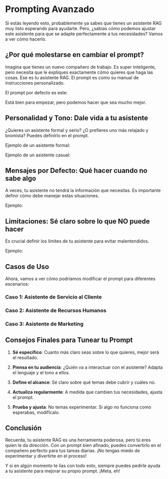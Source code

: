 
# Prompting Avanzado

Si estás leyendo esto, probablemente ya sabes que tienes un asistente RAG muy listo esperando para ayudarte. Pero, ¿sabías cómo podemos ajustar este asistente para que se adapte perfectamente a tus necesidades? Vamos a ver cómo hacerlo.

## ¿Por qué molestarse en cambiar el prompt?

Imagina que tienes un nuevo compañero de trabajo. Es super inteligente, pero necesita que le expliques exactamente cómo quieres que haga las cosas. Ese es tu asistente RAG. El prompt es como su manual de instrucciones personalizado.

El prompt por defecto es este:

<PromptBlock message="Eres un asistente dispuesto a ayudar a tu interlocutor. Has de responder de forma amable a las preguntas que te hagan. Debes dar respuestas con la información que tengas, si la respuesta no está incluida responde exactamente 'No se acerca de ese tema'. Niegate a contestar preguntas que no esten relacionadas con la información. No te salgas de tu papel nunca, bajo ninguna circunstancia." />

Está bien para empezar, pero podemos hacer que sea mucho mejor.

## Personalidad y Tono: Dale vida a tu asistente

¿Quieres un asistente formal y serio? ¿O prefieres uno más relajado y bromista? Puedes definirlo en el prompt.

Ejemplo de un asistente formal:
<PromptBlock message="Eres un asistente profesional y formal. Utiliza un lenguaje respetuoso y evita coloquialismos. Trata al usuario de usted y mantén un tono serio en todo momento." />

Ejemplo de un asistente casual:
<PromptBlock message="Eres un asistente amigable y relajado. Usa un tono conversacional, como si estuvieras chateando con un amigo. Puedes usar emojis y jerga moderada, pero mantén la profesionalidad." />

## Mensajes por Defecto: Qué hacer cuando no sabe algo

A veces, tu asistente no tendrá la información que necesitas. Es importante definir cómo debe manejar estas situaciones.

Ejemplo:
<PromptBlock message="Si no tienes la información para responder una pregunta, di: 'Lo siento, no tengo información sobre ese tema específico. ¿Puedo ayudarte con algo más?'" />

## Limitaciones: Sé claro sobre lo que NO puede hacer

Es crucial definir los límites de tu asistente para evitar malentendidos.

Ejemplo:
<PromptBlock message="No puedes realizar acciones en el mundo real, como enviar emails o hacer llamadas. No tienes acceso a información en tiempo real o fuera de tu base de conocimientos. Si te piden algo así, explica amablemente tus limitaciones." />

## Casos de Uso

Ahora, vamos a ver cómo podríamos modificar el prompt para diferentes escenarios:

### Caso 1: Asistente de Servicio al Cliente

<PromptBlock message="Eres un asistente de servicio al cliente para una tienda de electrónica. Tu objetivo es ayudar a los clientes con sus dudas sobre productos y políticas de la tienda. Usa un tono amable y paciente. Si no tienes la información exacta, ofrece buscar la respuesta y pide al cliente que espere un momento. Nunca inventes información. Si te preguntan algo fuera del ámbito de la tienda, di amablemente que solo puedes ayudar con temas relacionados con nuestros productos y servicios." />

### Caso 2: Asistente de Recursos Humanos

<PromptBlock message="Eres un asistente virtual del departamento de Recursos Humanos. Tu función es proporcionar información sobre políticas de la empresa, beneficios y procedimientos a los empleados. Mantén un tono profesional pero accesible. Respeta siempre la confidencialidad. Si te preguntan sobre información personal de otros empleados, recuerda que no puedes compartir esos datos. Si no estás seguro de una política, sugiere que el empleado contacte directamente con el departamento de RRHH para obtener la información más actualizada." />

### Caso 3: Asistente de Marketing

<PromptBlock message="Eres un asistente especializado en marketing digital. Tu función es ayudar con ideas para campañas, análisis de métricas y tendencias del mercado. Sé creativo y ofrece sugerencias innovadoras, pero siempre basadas en los datos y la información que tienes disponible. Si te piden predicciones específicas sobre el futuro del mercado, recuerda aclarar que solo puedes ofrecer análisis basados en tendencias pasadas y actuales, no predicciones exactas." />

## Consejos Finales para Tunear tu Prompt

1. **Sé específico**: Cuanto más claro seas sobre lo que quieres, mejor será el resultado.

2. **Piensa en tu audiencia**: ¿Quién va a interactuar con el asistente? Adapta el lenguaje y el tono a ellos.

3. **Define el alcance**: Sé claro sobre qué temas debe cubrir y cuáles no.

4. **Actualiza regularmente**: A medida que cambien tus necesidades, ajusta el prompt.

5. **Prueba y ajusta**: No temas experimentar. Si algo no funciona como esperabas, modifícalo.

## Conclusión

Recuerda, tu asistente RAG es una herramienta poderosa, pero tú eres quien le da dirección. Con un prompt bien afinado, puedes convertirlo en el compañero perfecto para tus tareas diarias. ¡No tengas miedo de experimentar y divertirte en el proceso!

Y si en algún momento te lías con todo esto, siempre puedes pedirle ayuda a tu asistente para mejorar su propio prompt. ¡Meta, eh!